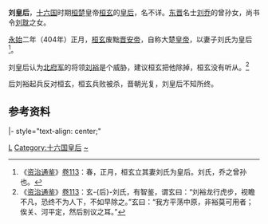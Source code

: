 '''刘皇后'''，[[十六国|十六国]]时期[[桓楚|桓楚]]皇帝[[桓玄|桓玄]]的[[皇后|皇后]]，名不详。[[东晋|东晋]]名士[[刘乔|刘乔]]的曾孙女，尚书令[[刘耽|刘耽]]之女。

[[永始_(桓玄)|永始]]二年（404年）正月，[[桓玄|桓玄]]废黜[[晋安帝|晋安帝]]，自称大楚[[皇帝|皇帝]]，以妻子刘氏为皇后<ref>《[[资治通鉴|资治通鉴]]》[[s:資治通鑑/卷113|卷113]]：春，正月，桓玄立其妻刘氏为皇后。刘氏，乔之曾孙也。</ref>。

刘皇后认为[[北府军|北府军]]的将领[[刘裕|刘裕]]是个威胁，建议桓玄把他除掉，桓玄没有听从。<ref>《[[资治通鉴|资治通鉴]]》[[s:資治通鑑/卷113|卷113]]：玄-{后}-刘氏，有智鉴，谓玄曰：“刘裕龙行虎步，视瞻不凡，恐终不为人下，不如早除之。”玄曰：“我方平荡中原，非裕莫可用者；俟关、河平定，然后别议之耳。”</ref>

后刘裕起兵反对桓玄，桓玄兵败被杀，晋朝光复，刘皇后不知所终。

==参考资料==
{{reflist}}

{{晉朝皇后}}
{{start box}} 
|- style="text-align: center;"
{{s-bef|before=[[晋朝|晋朝]][[王神爱|王皇后]]}}
{{s-ttl|title=[[:category:十六国皇后|桓楚皇后]]|years=403年—404年}}
{{s-aft|after=[[晋朝|晋朝]][[王神爱|王皇后]]}}
{{end box}}


[[Category:东晋女性人物|L]]
[[Category:十六国皇后|Category:十六国皇后]]
[[Category:刘姓|~]]